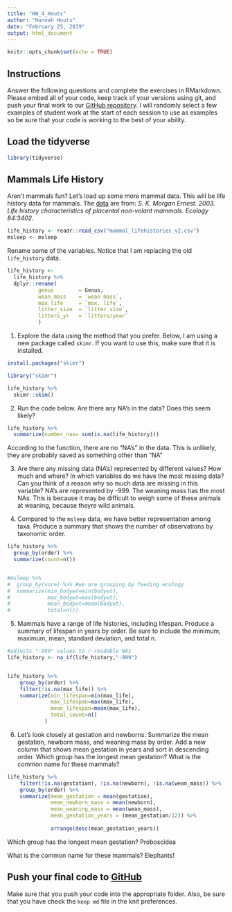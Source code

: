 ```yaml
---
title: "HW_4_Houts"
author: "Hannah Houts"
date: "February 25, 2019"
output: html_document
---
```


```r
knitr::opts_chunk$set(echo = TRUE)
```

## Instructions
Answer the following questions and complete the exercises in RMarkdown. Please embed all of your code, keep track of your versions using git, and push your final work to our [GitHub repository](https://github.com/FRS417-DataScienceBiologists). I will randomly select a few examples of student work at the start of each session to use as examples so be sure that your code is working to the best of your ability.

## Load the tidyverse
```r
library(tidyverse)
```

## Mammals Life History
Aren't mammals fun? Let's load up some more mammal data. This will be life history data for mammals. The [data](http://esapubs.org/archive/ecol/E084/093/) are from: *S. K. Morgan Ernest. 2003. Life history characteristics of placental non-volant mammals. Ecology 84:3402.*  

```r
life_history <- readr::read_csv("mammal_lifehistories_v2.csv")
msleep <- msleep
```

Rename some of the variables. Notice that I am replacing the old `life_history` data.
```r
life_history <- 
  life_history %>% 
  dplyr::rename(
          genus        = Genus,
          wean_mass    = `wean mass`,
          max_life     = `max. life`,
          litter_size  = `litter size`,
          litters_yr   = `litters/year`
          )
```

1. Explore the data using the method that you prefer. Below, I am using a new package called `skimr`. If you want to use this, make sure that it is installed.
```r
install.packages("skimr")
```

```r
library("skimr")
```

```r
life_history %>% 
  skimr::skim()
```

2. Run the code below. Are there any NA's in the data? Does this seem likely?
```r
life_history %>% 
  summarize(number_nas= sum(is.na(life_history)))
```
According to the function, there are no "NA's" in the data. This is unlikely, they are probably saved as something other than "NA"



3. Are there any missing data (NA's) represented by different values? How much and where? In which variables do we have the most missing data? Can you think of a reason why so much data are missing in this variable?
NA's are represented by -999. The weaning mass has the most NAs. This is because it may be difficult to weigh some of these animals at weaning, because theyre wild animals. 


4. Compared to the `msleep` data, we have better representation among taxa. Produce a summary that shows the number of observations by taxonomic order.
```r
life_history %>%
  group_by(order) %>%
  summarize(count=n())


#msleep %>%
#  group_by(vore) %>% #we are grouping by feeding ecology
#  summarize(min_bodywt=min(bodywt),
#            max_bodywt=max(bodywt),
#            mean_bodywt=mean(bodywt),
#            total=n())

```


5. Mammals have a range of life histories, including lifespan. Produce a summary of lifespan in years by order. Be sure to include the minimum, maximum, mean, standard deviation, and total n.
```r

#adjusts "-999" values to r-readable NAs
life_history <- na_if(life_history,"-999")


life_history %>%
    group_by(order) %>% 
    filter(!is.na(max_life)) %>%
    summarize(min_lifespan=min(max_life),
              max_lifespan=max(max_life),
              mean_lifespan=mean(max_life),
              total_count=n()
            )

```

6. Let's look closely at gestation and newborns. Summarize the mean gestation, newborn mass, and weaning mass by order. Add a new column that shows mean gestation in years and sort in descending order. Which group has the longest mean gestation? What is the common name for these mammals?

```r

life_history %>%
    filter(!is.na(gestation), !is.na(newborn), !is.na(wean_mass)) %>%
    group_by(order) %>% 
    summarize(mean_gestation = mean(gestation),
              mean_newborn_mass = mean(newborn),
              mean_weaning_mass = mean(wean_mass),
              mean_gestation_years = (mean_gestation/12)) %>%
  
              arrange(desc(mean_gestation_years))

```
Which group has the longest mean gestation? 
Proboscidea

What is the common name for these mammals?
Elephants!



## Push your final code to [GitHub](https://github.com/FRS417-DataScienceBiologists)
Make sure that you push your code into the appropriate folder. Also, be sure that you have check the `keep md` file in the knit preferences.


